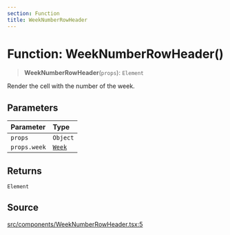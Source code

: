 ```yaml
---
section: Function
title: WeekNumberRowHeader
---
```


# Function: WeekNumberRowHeader()

> **WeekNumberRowHeader**(`props`): `Element`

Render the cell with the number of the week.

## Parameters

| Parameter | Type |
| :------ | :------ |
| `props` | `Object` |
| `props.week` | [`Week`](/docs/api/next/classes/Week.mdx) |

## Returns

`Element`

## Source

[src/components/WeekNumberRowHeader.tsx:5](https://github.com/gpbl/react-day-picker/blob/45cca307e/src/components/WeekNumberRowHeader.tsx#L5)
